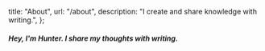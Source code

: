   title: "About",
  url: "/about",
  description: "I create and share knowledge with writing.",
};


##### Hey, I'm Hunter. I share my thoughts with writing.
